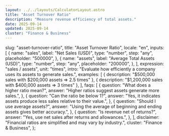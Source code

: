 ```yaml
---
layout: ../../layouts/CalculatorLayout.astro
title: "Asset Turnover Ratio"
description: "Measure revenue efficiency of total assets."
date: 2025-09-14
updated: 2025-09-14
cluster: "Finance & Business"
---
```



  slug: "asset-turnover-ratio",
  title: "Asset Turnover Ratio",
  locale: "en",
  inputs: [
    {
      name: "sales",
      label: "Net Sales (USD)",
      type: "number",
      step: "any",
      placeholder: "500000",
    },
    {
      name: "assets",
      label: "Average Total Assets (USD)",
      type: "number",
      step: "any",
      placeholder: "200000",
    },
  ],
  expression: "sales / assets",
  unit: "times",
  intro:
    "Evaluate how efficiently a company uses its assets to generate sales.",
  examples: [
    { description: "$500,000 sales with $200,000 assets ⇒ 2.5 times" },
    { description: "$1,200,000 sales with $400,000 assets ⇒ 3 times" },
  ],
  faqs: [
    {
      question: "What does a higher ratio mean?",
      answer: "Higher ratios suggest assets generate more sales.",
    },
    {
      question: "Can the ratio be below 1?",
      answer:
        "Yes, it indicates assets produce less sales relative to their value.",
    },
    {
      question: "Should I use average assets?",
      answer:
        "Using the average of beginning and ending assets gives better accuracy.",
    },
    {
      question: "Is revenue net of returns?",
      answer: "Yes, use net sales after returns and allowances.",
    },
  ],
  disclaimer: "Financial ratios are simplified and may vary by industry.",
  cluster: "Finance & Business",
};

<Calculator schema={schema} />
